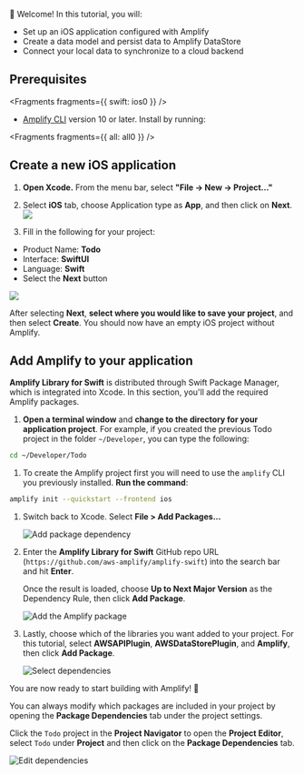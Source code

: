 👋 Welcome! In this tutorial, you will:

- Set up an iOS application configured with Amplify
- Create a data model and persist data to Amplify DataStore
- Connect your local data to synchronize to a cloud backend

## Prerequisites


<Fragments fragments={{ swift: ios0 }} />

- [Amplify CLI]() version 10 or later. Install by running:


<Fragments fragments={{ all: all0 }} />

## Create a new iOS application

1. **Open Xcode.** From the menu bar, select **"File -> New -> Project..."**

2. Select **iOS** tab, choose Application type as **App**, and then click on **Next**. ![](/images/lib/getting-started/ios/set-up-ios-select-project-template.png)

3. Fill in the following for your project:

- Product Name: **Todo**
- Interface: **SwiftUI**
- Language: **Swift**
- Select the **Next** button

![](/images/lib/getting-started/ios/set-up-ios-studio-configure-your-project.png)

After selecting **Next**, **select where you would like to save your project**, and then select **Create**. You should now have an empty iOS project without Amplify.

## Add Amplify to your application

**Amplify Library for Swift** is distributed through Swift Package Manager, which is integrated into Xcode. In this section, you'll add the required Amplify packages.

1. **Open a terminal window** and **change to the directory for your application project**. For example, if you created the previous Todo project in the folder `~/Developer`, you can type the following:

```bash
cd ~/Developer/Todo
```

1. To create the Amplify project first you will need to use the `amplify` CLI you previously installed. **Run the command**:

```bash
amplify init --quickstart --frontend ios
```

1. Switch back to Xcode. Select **File > Add Packages...**

   ![Add package dependency](/images/lib/getting-started/ios/set-up-ios-add-package-dependency.png)

1. Enter the **Amplify Library for Swift** GitHub repo URL (`https://github.com/aws-amplify/amplify-swift`) into the search bar and hit **Enter**.

   Once the result is loaded, choose **Up to Next Major Version** as the Dependency Rule, then click **Add Package**.

   ![Add the Amplify package](/images/lib/getting-started/ios/set-up-ios-search-amplify-repo.png)

1. Lastly, choose which of the libraries you want added to your project. For this tutorial, select **AWSAPIPlugin**, **AWSDataStorePlugin**, and **Amplify**, then click **Add Package**.

   ![Select dependencies](/images/lib/getting-started/ios/set-up-ios-select-dependencies.png)

You are now ready to start building with Amplify! 🎉

<Callout>

You can always modify which packages are included in your project by opening the **Package Dependencies** tab under the project settings.

Click the `Todo` project in the **Project Navigator** to open the **Project Editor**, select `Todo` under **Project** and then click on the **Package Dependencies** tab.

![Edit dependencies](/images/lib/getting-started/ios/set-up-ios-edit_dependencies.png)

</Callout>
